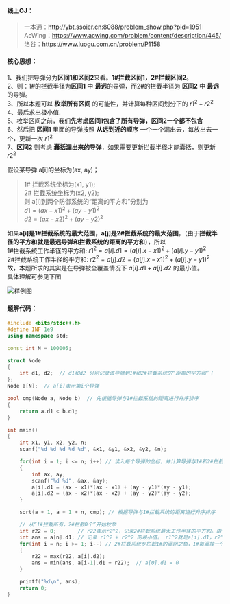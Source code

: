 
#### 线上OJ：
> 一本通：http://ybt.ssoier.cn:8088/problem_show.php?pid=1951  
AcWing：https://www.acwing.com/problem/content/description/445/  
洛谷：https://www.luogu.com.cn/problem/P1158  

#### 核心思想：
1、我们把导弹分为**区间1和区间2**来看。**1#拦截区间1，2#拦截区间2**。  
2、则：1#的拦截半径为**区间1** 中 **最远**的导弹，而2#的拦截半径为 **区间2** 中 **最远** 的导弹。  
3、所以本题可以 **枚举所有区间** 的可能性，并计算每种区间划分下的 $r1^2+ r2^2$ 
4、最后求出极小值.  
5、枚举区间之前，我们**先考虑区间1包含了所有导弹，区间2一个都不包含**  
6、然后把 **区间1** 里面的导弹按照 **从远到近的顺序** 一个一个漏出去，每放出去一个，更新一次 $r1^2$  
7、**区间2** 则考虑 **囊括漏出来的导弹**，如果需要更新拦截半径才能囊括，则更新 $r2^2$  

假设某导弹 a[i]的坐标为(ax, ay)；
> 1# 拦截系统坐标为(x1, y1);    
2# 拦截系统坐标为(x2, y2);  
则 a[i]到两个防御系统的“距离的平方和”分别为    
$d1 = (ax− x1)^2+(ay−y1)^2$  
$d2 = (ax− x2)^2+(ay−y2)^2$  

如果**a[i]是1#拦截系统的最大范围，a[j]是2#拦截系统的最大范围**，（由于**拦截半径的平方和就是最远导弹和拦截系统的距离的平方和**），所以  
1#拦截系统工作半径的平方和: $r1^2 = a[i].d1 = (a[i].x− x1)^2+(a[i].y−y1)^2$  
2#拦截系统工作半径的平方和: $r2^2 = a[j].d2 = (a[j].x− x1)^2+(a[j].y−y1)^2$  
故，本题所求的其实是在导弹被全覆盖情况下 $a[i].d1 + a[j].d2$ 的最小值。  
具体理解可参见下图

<Image src="/image/10pj31.png" alt="样例图" width={1240} height={720} />

#### 题解代码：
```cpp showLineNumbers filename="枚举区间" {27-28,31,34-36,38-39}
#include <bits/stdc++.h>
#define INF 1e9
using namespace std;

const int N = 100005;

struct Node
{
	int d1, d2;  // d1和d2 分别记录该导弹到1#和2#拦截系统的“距离的平方和”；
};
Node a[N];  // a[i]表示第i个导弹

bool cmp(Node a, Node b)  // 先根据导弹与1#拦截系统的距离进行升序排序
{
    return a.d1 < b.d1;
}

int main()
{
    int x1, y1, x2, y2, n;
    scanf("%d %d %d %d %d", &x1, &y1, &x2, &y2, &n);

    for(int i = 1; i <= n; i++) // 读入每个导弹的坐标，并计算导弹与1#和2#拦截系统的“距离的平方和”
    {
        int ax, ay;
        scanf("%d %d", &ax, &ay);
        a[i].d1 = (ax - x1)*(ax - x1) + (ay - y1)*(ay - y1);
        a[i].d2 = (ax - x2)*(ax - x2) + (ay - y2)*(ay - y2);
    }

    sort(a + 1, a + 1 + n, cmp); // 根据导弹与1#拦截系统的距离进行升序排序

	// 从“1#拦截所有，2#拦截0个”开始枚举
	int r22 = 0;       // r22表示r2^2，记录2#拦截系统最大工作半径的平方和。由于初始2#拦截0个，所以r22初始化为0
    int ans = a[n].d1; // 记录 r1^2 + r2^2 的最小值。 r1^2就是a[i].d1，r2^2就是r22。由于初始时1#拦截所有，所以a[n].d1即为结果
	for(int i = n; i >= 1; i--) // 2#拦截系统专拦截1#的漏网之鱼，1#每漏掉一个，2#就要重新计算最大工作半径的平方和，将其包含进去。
    {
        r22 = max(r22, a[i].d2);
        ans = min(ans, a[i-1].d1 + r22);  // a[0].d1 = 0
    }

    printf("%d\n", ans);
	return 0;
}
```